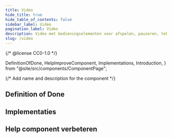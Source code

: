 ```yaml
---
title: Video
hide_title: true
hide_table_of_contents: false
sidebar_label: Video
pagination_label: Video
description: Video met bedieningselementen voor afspelen, pauzeren, tekstalternatieven, en meer.
slug: /video
---
```


{/* @license CC0-1.0 */}

  DefinitionOfDone,
  HelpImproveComponent,
  Implementations,
  Introduction,
} from "@site/src/components/ComponentPage";

{/* Add name and description for the component */}


<Introduction component={component} headingLevel={1} description={description} />

## Definition of Done

<DefinitionOfDone component={component} headingLevel={3} />

## Implementaties

<Implementations component={component} headingLevel={3} />

## Help component verbeteren

<HelpImproveComponent component={component} headingLevel={3} />
